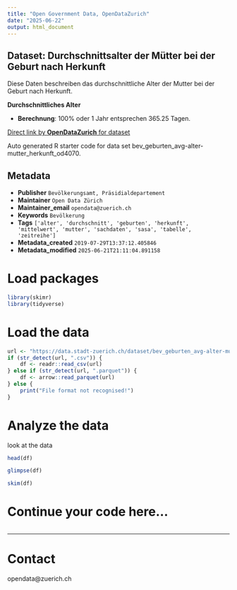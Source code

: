 ```yaml
---
title: "Open Government Data, OpenDataZurich"
date: "2025-06-22"
output: html_document
---
```


## Dataset: Durchschnittsalter der Mütter bei der Geburt nach Herkunft

Diese Daten beschreiben das durchschnittliche Alter der Mutter bei der Geburt nach Herkunft.

**Durchschnittliches Alter**

- **Berechnung**: 100% oder 1 Jahr entsprechen 365.25 Tagen.

 

[]()



[Direct link by **OpenDataZurich** for dataset](https://data.stadt-zuerich.ch/dataset/bev_geburten_avg-alter-mutter_herkunft_od4070)

Auto generated R starter code for data set bev_geburten_avg-alter-mutter_herkunft_od4070.

## Metadata

- **Publisher** `Bevölkerungsamt, Präsidialdepartement`
- **Maintainer** `Open Data Zürich`
- **Maintainer_email** `opendata@zuerich.ch`
- **Keywords** `Bevölk­erung`
- **Tags** `['alter', 'durchschnitt', 'geburten', 'herkunft', 'mittelwert', 'mutter', 'sachdaten', 'sasa', 'tabelle', 'zeitreihe']`
- **Metadata_created** `2019-07-29T13:37:12.405846`
- **Metadata_modified** `2025-06-21T21:11:04.891158`


# Load packages

```r
library(skimr)
library(tidyverse)
```

# Load the data

```r
url <- "https://data.stadt-zuerich.ch/dataset/bev_geburten_avg-alter-mutter_herkunft_od4070/download/BEV407OD4070.csv"
if (str_detect(url, ".csv")) {
    df <- readr::read_csv(url)
} else if (str_detect(url, ".parquet")) {
    df <- arrow::read_parquet(url)
} else {
    print("File format not recognised!")
}
```

# Analyze the data

look at the data
```r
head(df)
```

```r
glimpse(df)
```

```r
skim(df)
```

# Continue your code here...

```r

```

------------------------------------------------------------------------

# Contact

opendata@zuerich.ch
